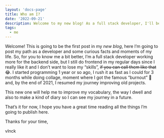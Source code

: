 ```yaml
---
layout: 'docs-page'
title: Who am I?
date: '2022-09-21'
description: Welcome to my new blog! As a full stack developer, I'll be sharing my journey and thoughts on all things development. Follow along as I document my experiences and insights, sharing my growth as a developer. Keep an eye out for updates as I share my story with you.
tags:
  - me
---
```


Welcome! This is going to be the first post in my _new blog_, here I’m going to post my path as a developer and some curious facts and moments of my life. So, for you to know me a bit better, I’m a full stack developer working more for the backend side, but I still do frontend in my regular days since I really like it and I don’t want to lose my “skills”, ~~if you can call them like that~~ 😂. I started programming 1 year or so ago, I rush it as fast as I could for 3 months while doing collage, moment where I got the famous “burnout” 🥵 and, by the end of 2021, I resumed my journey improving old projects.

This new one will help me to improve my vocabulary, the way I dwell and also to make a kind of diary so I can see my journey in a future.

That’s it for now, I hope you have a great time reading all the things I’m going to publish here.

Thanks for your time,

vlnck
